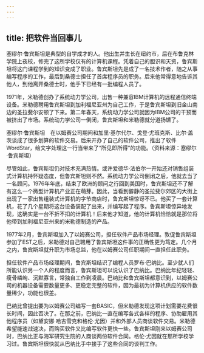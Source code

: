 ```yaml
---
---
---
```

title: 把软件当回事儿
---




塞缪尔·鲁宾斯坦是典型的自学成才的人。他出生并生长在纽约市，后在布鲁克林学院上夜校，修完了这所学校仅有的计算机课程。凭着自己的胆识和天资，鲁宾斯坦将这门课程学到的知识变成了职业。鲁宾斯坦先是成了一名技术作者，随之从事编写程序的工作，最后到桑德士担任了首席程序员的职务。后来他常得意地告诉其他人，到他离开桑德士时，他手下已经有一批编程人员了。

1971年，米勒德创办了系统动力学公司，出售一种兼容IBM计算机的远程通信终端设备。米勒德聘用鲁宾斯坦到加利福尼亚州为自己工作，于是鲁宾斯坦到旧金山南边的圣拉斐尔安顿了下来。第二年春天，系统动力学公司就因为IBM公司的干预而被挤出了市场。系统动力学公司一倒闭，鲁宾斯坦和米勒德就分道扬镳了。



塞缪尔·鲁宾斯坦　在以姆赛公司期间和加里·基尔代尔、戈登·尤班克斯、比尔·盖茨谈成了很多划算的软件交易。后来开办了自己的软件公司，推出了软件WordStar，给文字处理这一行当带来了“所见即所得”的功能。（资料来源：塞缪尔·鲁宾斯坦）

尽管如此，鲁宾斯坦仍对技术充满热情。或许爱德华·法伯尔一开始还对销售组装式计算机持怀疑态度，但鲁宾斯坦则不然。系统动力学公司倒闭之后，他就去当了一名顾问。1976年年底，结束了欧洲的顾问之行回到美国时，鲁宾斯坦还不了解有这么一个微型计算机产业正在萌芽。因此，当看到僻静的圣拉斐尔郊区的大街上出现了一家出售组装式计算机的字节商店时，鲁宾斯坦惊讶不已。他买了一套计算机，花了几个星期将这台设备装配了出来，并编写起了程序。鲁宾斯坦惊异地发现，这确实是一台不折不扣的计算机！后来他才知道，他的计算机恰恰就是那位将他带到加利福尼亚州来的米勒德制造的产品。

1977年2月，鲁宾斯坦加入了以姆赛公司，担任软件产品市场经理。敦促鲁宾斯坦参加了EST之后，米勒德对自己聘用了鲁宾斯坦这件事的正确性更为笃定。几个月之内，鲁宾斯坦就升职为市场总监，他在以姆赛公司任职期间一直担任此职务。

担任软件产品市场经理期间，鲁宾斯坦结识了编程人员罗布·巴纳比。至少就人们所能认识另一个人的程度而言，鲁宾斯坦可以说认识了巴纳比。巴纳比年纪轻轻、瘦骨嶙峋、沉默寡言，常独自工作到凌晨。巴纳比和鲁宾斯坦都意识到，以姆赛公司的机器设备需要数量更多、更稳定完整的软件，因为最初为计算机供应的软件数量稀少，功能也很差。

巴纳比曾提出要为以姆赛公司编写一套BASIC，但米勒德发现这项计划需要花费很长时间，因此否决了。在那之前，巴纳比一直在编写各式各样的程序、协助雇用其他程序员（如黛安娜·哈吉雪克和格伦·尤因）并和外部人员商谈软件交易。米勒德希望能速战速决，而购买软件又比编写软件更快一些。鲁宾斯坦刚来以姆赛公司时，巴纳比正与海军研究生院的人商谈两份软件合同。格伦·尤因就在那所学校学习过。鲁宾斯坦很快就从巴纳比手中接手了这些合同的谈判工作。